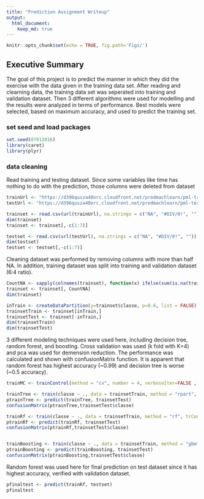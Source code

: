 ```yaml
---
title: "Prediction Assignment Writeup"
output: 
  html_document:
    keep_md: true
---
```


```r
knitr::opts_chunk$set(echo = TRUE, fig.path='Figs/')
```


## Executive Summary
The goal of this project is to predict the manner in which they did the exercise with the data given in the training data set. After reading and clearning data, the training data set was seperated into training and validation dataset. Then 3 different algorithms were used for modelling and the results were analyzed in terms of performance. Best models were selected, based on maximum accuracy, and used to predict the training set. 

### set seed and load packages
```r
set.seed(07012016)
library(caret)
library(plyr)
```

### data cleaning
Read training and testing dataset. Since some variables like time has nothing to do with the prediction, those columns were deleted from dataset
```r

trainUrl <- "https://d396qusza40orc.cloudfront.net/predmachlearn/pml-training.csv"
testUrl <- "https://d396qusza40orc.cloudfront.net/predmachlearn/pml-testing.csv"

trainset <- read.csv(url(trainUrl), na.strings = c("NA", "#DIV/0!", ""))
dim(trainset)
trainset <- trainset[,-c(1:7)]

testset <- read.csv(url(testUrl), na.strings = c("NA", "#DIV/0!", ""))
dim(testset)
testset <- testset[,-c(1:7)]


```

Cleaning dataset was performed by removing columns with more than half NA. In addition, training dataset was split into training and validation dataset (6:4 ratio).
```r
CountNA <- sapply(colnames(trainset), function(x) ifelse(sum(is.na(trainset[,x])) > 0.5*nrow(trainset), FALSE, TRUE ))
trainset <- trainset[, CountNA]
dim(trainset)

inTrain <- createDataPartition(y=trainset$classe, p=0.6, list = FALSE)
trainsetTrain <- trainset[inTrain,]
trainsetTest <- trainset[-inTrain,]
dim(trainsetTrain)
dim(trainsetTest)
```

3 different modeling techniques were used here, including decision tree, random forest, and boosting. Cross validation was used (k fold with K=4) and pca was used for demension reduction. The performance was calculated and shown with confusionMatrix function. It is apparent that random forest has highest accuracy (~0.99) and decision tree is worse (~0.5 accuracy).
```r
trainMC <- trainControl(method = "cv", number = 4, verboseIter=FALSE , preProcOptions="pca", allowParallel=TRUE)

trainTree <- train(classe ~ ., data = trainsetTrain, method = "rpart", trControl= trainMC)
ptrainTree <- predict(trainTree, trainsetTest) 
confusionMatrix(ptrainTree,trainsetTest$classe)

trainRf <- train(classe ~ ., data = trainsetTrain, method = "rf", trControl= trainMC)
ptrainRf <- predict(trainRf, trainsetTest) 
confusionMatrix(ptrainRf,trainsetTest$classe)


trainBoosting <- train(classe ~ ., data = trainsetTrain, method = "gbm", trControl= trainMC)
ptrainBoosting <- predict(trainBoosting, trainsetTest)
confusionMatrix(ptrainBoosting,trainsetTest$classe)

```

Random forest was used here for final prediction on test dataset since it has highest accuracy, verified with validation dataset.
```r
pfinaltest <- predict(trainRf, testset)
pfinaltest

```


